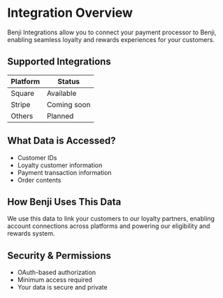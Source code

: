 # Integration Overview

Benji Integrations allow you to connect your payment processor to Benji, enabling seamless loyalty and rewards experiences for your customers.

## Supported Integrations
| Platform | Status        |
|----------|--------------|
| Square   | Available    |
| Stripe   | Coming soon  |
| Others   | Planned      |

## What Data is Accessed?
- Customer IDs
- Loyalty customer information
- Payment transaction information
- Order contents

## How Benji Uses This Data
We use this data to link your customers to our loyalty partners, enabling account connections across platforms and powering our eligibility and rewards system.

## Security & Permissions
- OAuth-based authorization
- Minimum access required
- Your data is secure and private 